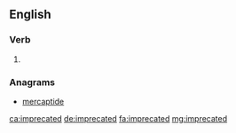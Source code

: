 ==English==

===Verb===
{{head|en}}

# {{en-past of|imprecate}}

===Anagrams===
* [[mercaptide#English|mercaptide]]

[[ca:imprecated]]
[[de:imprecated]]
[[fa:imprecated]]
[[mg:imprecated]]
